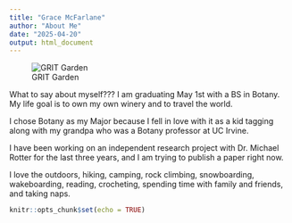 ```yaml
---
title: "Grace McFarlane"
author: "About Me"
date: "2025-04-20"
output: html_document
---
```

![GRIT Garden](/Users/gracemcfarlane/Desktop/GraceMcFa.github.io/media/Picture of me.JPG)

What to say about myself??? I am graduating May 1st with a BS in Botany. My life goal is to own my own winery and to travel the world. 

I chose Botany as my Major because I fell in love with it as a kid tagging along with my grandpa who was a Botany professor at UC Irvine. 

I have been working on an independent research project with Dr. Michael Rotter for the last three years, and I am trying to publish a paper right now. 

 I love the outdoors, hiking, camping, rock climbing, snowboarding, wakeboarding, reading, crocheting, spending time with family and friends, and taking naps. 

```r
knitr::opts_chunk$set(echo = TRUE)
```



